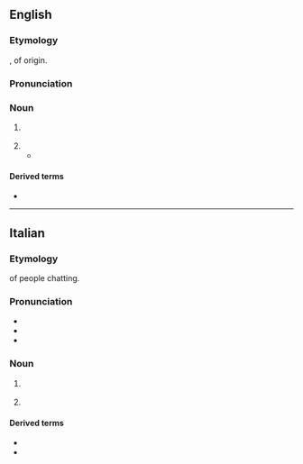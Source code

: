 ==English==

===Etymology===
{{bor|en|it|cicisbeo}}, of {{onomatopoeic|nocap=1|nocat=1}} origin.

===Pronunciation===
{{wikipedia}}
{{rfp|en}}

===Noun===
{{en-noun|s|cicisbei}}

# {{lb|en|18th century|_|Italy}} {{def|A [[knight]]ly [[servant]] of a [[high-born]] lady.}}
# {{def|A [[married]] woman's [[lover]]; a [[kept man]].}}
#* {{quote-book
|year=1957
|author=Lawrence Durrell
|title=Justine
|passage=Of course a '''''cicisbeo''''' is a normal enough figure in Alexandrian life, but things are going to become socially very boring for you if you go out with those two so much.}}

====Derived terms====
* {{l|en|cicisbeism}}

{{topics|en|People|Nobility}}

----

==Italian==

===Etymology===
{{onomatopoeic|lang=it}} of people chatting.

===Pronunciation===
* {{IPA|/tʃi.tʃiˈzbɛ.o/|lang=it}}
* {{rhymes|ɛo|lang=it}}
* {{hyphenation|ci|ci|sbè|o|lang=it}}

===Noun===
{{it-noun|m}}

# {{lb|it|18th century}} {{l|en|cicisbeo}} {{gloss|knightly servant of a high-born lady}}
#: {{syn|it|cavalier servente}}
# {{lb|it|figuratively}} {{def|A [[dandy]], a [[vain]] young man who is concerned about his [[appearance]], especially in order to [[attract]] women.}}
#: {{syn|it|bellimbusto|damerino|galletto|vagheggino|zerbinotto}}

====Derived terms====
* {{l|it|cicisbeatura}}
* {{l|it|cicisbeismo}}

{{topics|it|People}}